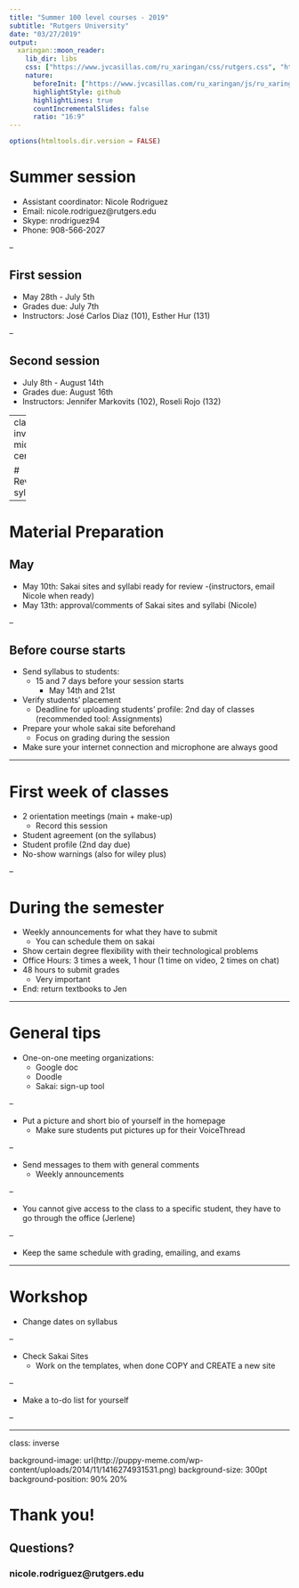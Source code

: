 ```yaml
---
title: "Summer 100 level courses - 2019"
subtitle: "Rutgers University"
date: "03/27/2019"
output:
  xaringan::moon_reader:
    lib_dir: libs
    css: ["https://www.jvcasillas.com/ru_xaringan/css/rutgers.css", "https://www.jvcasillas.com/ru_xaringan/css/rutgers-fonts.css"]
    nature:
      beforeInit: ["https://www.jvcasillas.com/ru_xaringan/js/ru_xaringan.js"]
      highlightStyle: github
      highlightLines: true
      countIncrementalSlides: false
      ratio: "16:9"
---
```



```r
options(htmltools.dir.version = FALSE)
```

# Summer session

- Assistant coordinator: Nicole Rodriguez
- Email: nicole.rodriguez@rutgers.edu
- Skype: nrodriguez94
- Phone: 908-566-2027

--

## First session

- May 28th - July 5th
- Grades due: July 7th
- Instructors: José Carlos Diaz (101), Esther Hur (131)

--

## Second session

- July 8th - August 14th
- Grades due: August 16th
- Instructors: Jennifer Markovits (102), Roseli Rojo (132)

---
class: inverse, middle, center

# Review syllabus

---

# Material Preparation

## May

- May 10th: Sakai sites and syllabi ready for review 
    -(instructors, email Nicole when ready)
- May 13th: approval/comments of Sakai sites and syllabi (Nicole)

--

## Before course starts

- Send syllabus to students:
  - 15 and 7 days before your session starts 
    - May 14th and 21st
- Verify students' placement
  - Deadline for uploading students' profile: 2nd day of classes (recommended tool: Assignments)
- Prepare your whole sakai site beforehand
  - Focus on grading during the session
- Make sure your internet connection and microphone are always good

---

# First week of classes 

- 2 orientation meetings (main + make-up)
  - Record this session
- Student agreement (on the syllabus)
- Student profile (2nd day due)
- No-show warnings (also for wiley plus)


--

# During the semester

- Weekly announcements for what they have to submit 
  - You can schedule them on sakai
- Show certain degree flexibility with their technological problems 
- Office Hours: 3 times a week, 1 hour (1 time on video, 2 times on chat)
- 48 hours to submit grades
    - Very important
- End: return textbooks to Jen

---

# General tips

- One-on-one meeting organizations:
  - Google doc
  - Doodle
  - Sakai: sign-up tool
  
--

- Put a picture and short bio of yourself in the homepage
  - Make sure students put pictures up for their VoiceThread

--

- Send messages to them with general comments
  - Weekly announcements 

--

- You cannot give access to the class to a specific student, they have to go through the office (Jerlene)

--

- Keep the same schedule with grading, emailing, and exams

---


# Workshop 

- Change dates on syllabus

--

- Check Sakai Sites 
  - Work on the templates, when done COPY and CREATE a new site

--

- Make a to-do list for yourself

--


---
class: inverse

background-image: url(http://puppy-meme.com/wp-content/uploads/2014/11/1416274931531.png)
background-size: 300pt
background-position: 90% 20%

# Thank you!

## Questions?

### nicole.rodriguez@rutgers.edu




